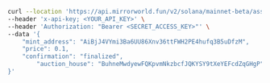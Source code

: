 ```bash
curl --location 'https://api.mirrorworld.fun/v2/solana/mainnet-beta/asset/auction/list' \
--header 'x-api-key; <YOUR_API_KEY>' \
--header 'Authorization: "Bearer <SECRET_ACCESS_KEY>"' \
--data '{
    "mint_address": "AiBjJ4VYmi3Ba6UU86Xnv36ttFWH2PE4hufq3B5uDfzM",
    "price": 0.1,
    "confirmation": "finalized",
		"auction_house": "BuhneMwdyewFQKpvmNkzbcfJQKYSY9tXeYEFcdZqGHgP"
}'
```